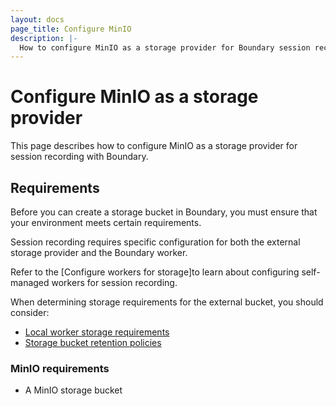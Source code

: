 ```yaml
---
layout: docs
page_title: Configure MinIO
description: |-
  How to configure MinIO as a storage provider for Boundary session recording.
---
```


# Configure MinIO as a storage provider

This page describes how to configure MinIO as a storage provider for session recording with Boundary.

## Requirements

Before you can create a storage bucket in Boundary, you must ensure that your environment meets certain requirements.

Session recording requires specific configuration for both the external storage provider and the Boundary worker.

Refer to the [Configure workers for storage]to learn about configuring self-managed workers for session recording.

When determining storage requirements for the external bucket, you should consider:

- [Local worker storage requirements](/boundary/docs/configuration/session-recording/configure-worker-storage#storage-requirements)
- [Storage bucket retention policies](/boundary/docs/configuration/session-recording/configure-storage-policy)

### MinIO requirements

- A MinIO storage bucket